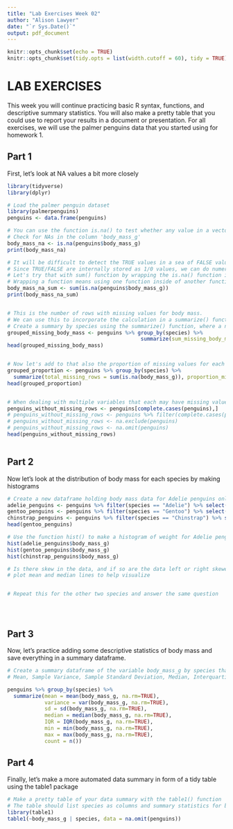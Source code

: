 ```yaml
---
title: "Lab Exercises Week 02"
author: "Alison Lawyer"
date: "`r Sys.Date()`"
output: pdf_document
---
```


```r
knitr::opts_chunk$set(echo = TRUE)
knitr::opts_chunk$set(tidy.opts = list(width.cutoff = 60), tidy = TRUE)
```



# LAB EXERCISES

This week you will continue practicing basic R syntax, functions, and descriptive summary statistics. 
You will also make a pretty table that you could use to report your results in a document or presentation. 
For all exercises, we will use the palmer penguins data that you started using for homework 1. 


## Part 1

First, let's look at NA values a bit more closely

```r
library(tidyverse)
library(dplyr)

# Load the palmer penguin dataset
library(palmerpenguins)
penguins <- data.frame(penguins)

# You can use the function is.na() to test whether any value in a vector of values is NA
# Check for NAs in the column 'body_mass_g'
body_mass_na <- is.na(penguins$body_mass_g)
print(body_mass_na)

# It will be difficult to detect the TRUE values in a sea of FALSE values
# Since TRUE/FALSE are internally stored as 1/0 values, we can do numerical calculations on the result of is.na()
# Let's try that with sum() function by wrapping the is.na() function in a sum() function
# Wrapping a function means using one function inside of another function
body_mass_na_sum <- sum(is.na(penguins$body_mass_g))
print(body_mass_na_sum)


# This is the number of rows with missing values for body mass.
# We can use this to incorporate the calculation in a summarize() function too. 
# Create a summary by species using the summarize() function, where a new variable holds the number of missing values for 'body_mass_g'. 
grouped_missing_body_mass <- penguins %>% group_by(species) %>%
                                           summarize(sum_missing_body_mass = sum(is.na(body_mass_g)))
head(grouped_missing_body_mass)


# Now let's add to that also the proportion of missing values for each species, that is, the count of missing values divided by the total number of rows for each species. Add that to your code above and re-create the summary with two variables, one for number of missing rows and one for percentage of missing rows. Both variables will be created in the same summarize() function statement. Hint: you can use the function n() to count the number of rows.
grouped_proportion <- penguins %>% group_by(species) %>%
  summarize(total_missing_rows = sum(is.na(body_mass_g)), proportion_missing = (sum(is.na(body_mass_g))/n())*100)
head(grouped_proportion)


# When dealing with multiple variables that each may have missing values, one way to filter the dataset to only those rows with no missing values in any variable is to use the function complete.cases(). Look up the help for this function by typing ?complete.cases into your console. See if you can figure out how to use this function. If it is not obvious from the help page, use other resources online or play around until you get it to work (this is a very common way to solve coding problems!).
penguins_without_missing_rows <- penguins[complete.cases(penguins),]
# penguins_without_missing_rows <- penguins %>% filter(complete.cases(penguins))
# penguins_without_missing_rows <- na.exclude(penguins)
# penguins_without_missing_rows <- na.omit(penguins)
head(penguins_without_missing_rows)



```



## Part 2

Now let's look at the distribution of body mass for each species by making histograms

```r

# Create a new dataframe holding body mass data for Adelie penguins only. Keep the species, sex, and body_mass_g columns only
adelie_penguins <- penguins %>% filter(species == "Adelie") %>% select(c(species, sex, body_mass_g))
gentoo_penguins <- penguins %>% filter(species == "Gentoo") %>% select(c(species, sex, body_mass_g))
chinstrap_penguins <- penguins %>% filter(species == "Chinstrap") %>% select(c(species, sex, body_mass_g))
head(gentoo_penguins)

# Use the function hist() to make a histogram of weight for Adelie penguins
hist(adelie_penguins$body_mass_g)
hist(gentoo_penguins$body_mass_g)
hist(chinstrap_penguins$body_mass_g)

# Is there skew in the data, and if so are the data left or right skewed? 
# plot mean and median lines to help visualize 


# Repeat this for the other two species and answer the same question





```



## Part 3

Now, let's practice adding some descriptive statistics of body mass and save everything in a summary dataframe. 
```r

# Create a summary dataframe of the variable body_mass_g by species that contains the following descriptive stats: 
# Mean, Sample Variance, Sample Standard Deviation, Median, Interquartile Range (Tip: look up function IQR() to do this), Min, Max, Number of observations

penguins %>% group_by(species) %>% 
  summarize(mean = mean(body_mass_g, na.rm=TRUE),
            variance = var(body_mass_g, na.rm=TRUE),
            sd = sd(body_mass_g, na.rm=TRUE),
            median = median(body_mass_g, na.rm=TRUE),
            IQR = IQR(body_mass_g, na.rm=TRUE),
            min = min(body_mass_g, na.rm=TRUE),
            max = max(body_mass_g, na.rm=TRUE),
            count = n())


```


## Part 4

Finally, let's make a more automated data summary in form of a tidy table using the table1 package

```r

# Make a pretty table of your data summary with the table1() function
# The table should list species as columns and summary statistics for body mass as rows
library(table1)
table1(~body_mass_g | species, data = na.omit(penguins))

```



